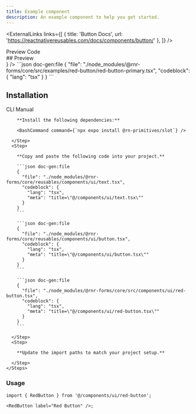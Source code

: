 ```yaml
---
title: Example component
description: An example component to help you get started.
---
```



<ExternalLinks
  links={[
    { title: 'Button Docs', url: 'https://reactnativereusables.com/docs/components/button/' },
  ]}
/>

<div className="h-5" />

<Tabs defaultValue="preview">
  <TabsList>
    <TabsTrigger value="preview">Preview</TabsTrigger>
    <TabsTrigger value="code">Code</TabsTrigger>
  </TabsList>
  <TabsContent value="preview">
    <div id="preview" className='*:hidden scroll-m-20' aria-hidden>
      ## Preview
    </div>
    <PreviewCard preview={<RedButtonPreview />} />
  </TabsContent>
  <TabsContent value="code">
    ```json doc-gen:file
    {
      "file": "./node_modules/@rnr-forms/core/src/examples/red-button/red-button-primary.tsx",
      "codeblock": {
        "lang": "tsx"
      }
    }
    ```
  </TabsContent>
</Tabs>

## Installation

<Tabs defaultValue="cli">
  <TabsList>
    <TabsTrigger id="cli" value="cli">CLI</TabsTrigger>
    <TabsTrigger id="manual" value="manual">Manual</TabsTrigger>
  </TabsList>
  <TabsContent value="cli">
     <CommandTabs args={["add", "https://rnr-forms.vercel.app/r/example-component.json"]}/>
  </TabsContent>
  <TabsContent value="manual">
    <Steps> 
      <Step>
 
        **Install the following dependencies:**

        <BashCommand command={`npx expo install @rn-primitives/slot`} />

      </Step>
      <Step>

        **Copy and paste the following code into your project.**

        ```json doc-gen:file
        {
          "file": "./node_modules/@rnr-forms/core/reusables/components/ui/text.tsx",
          "codeblock": {
            "lang": "tsx",
            "meta": "title=\"@/components/ui/text.tsx\""
          }
        }
        ```

        ```json doc-gen:file
        {
          "file": "./node_modules/@rnr-forms/core/reusables/components/ui/button.tsx",
          "codeblock": {
            "lang": "tsx",
            "meta": "title=\"@/components/ui/button.tsx\""
          }
        }
        ```

        ```json doc-gen:file
        {
          "file": "./node_modules/@rnr-forms/core/src/components/ui/red-button.tsx",
          "codeblock": {
            "lang": "tsx",
            "meta": "title=\"@/components/ui/red-button.tsx\""
          }
        }
        ```

      </Step>
      <Step>

        **Update the import paths to match your project setup.**

      </Step>
    </Steps>

  </TabsContent>
</Tabs>

### Usage

```tsx
import { RedButton } from '@/components/ui/red-button';

<RedButton label="Red Button" />;
```
